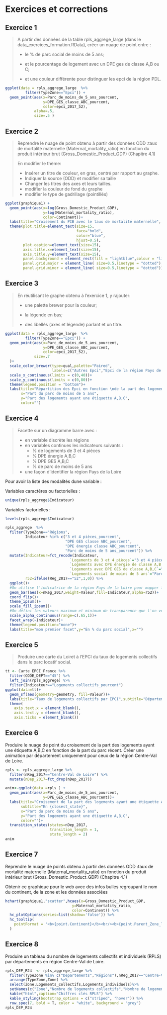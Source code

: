 # Exercices et corrections

## Exercice 1  

> A partir des données de la table rpls_aggrege_large (dans le data_exercices_formation.RData), créer un nuage de point entre :
>
> - le % de parc social de moins de 5 ans; 
> 
> - et le pourcentage de logement avec un DPE ges de classe A,B ou C; 
> 
> - et une couleur différente pour distinguer les epci de la région PDL.

```r
ggplot(data = rpls_aggrege_large  %>% 
         filter(TypeZone=="Epci")) + 
  geom_point(aes(x=Parc_de_moins_de_5_ans_pourcent,
                 y=DPE_GES_classe_ABC_pourcent,
                 color=epci_2017_52),
             alpha=.5,
             size=.5 )
```

## Exercice 2 

> Reprendre le nuage de point obtenu à partir des données ODD :taux de mortalité maternelle (Maternal_mortality_ratio) en fonction du produit intérieur brut (Gross_Domestic_Product_GDP) (Chapitre 4.1)
> 
> En modifier le thème:
> 
> - Insérer un titre de couleur, en gras, centré par rapport au graphe.
> - Indiquer la source (ODD) et modifier sa taille
> - Changer les titres des axes et leurs tailles.
> - modifier la couleur de fond du graphe
> - modifier le type de gadrillage (pointillés)

```r
ggplot(graphique1) +
  geom_point(aes(x=log(Gross_Domestic_Product_GDP),
                 y=log(Maternal_mortality_ratio),
                 color=Continent))+ 
  labs(title="Croisement du PIB avec le taux de mortalité maternelle", y="Taux de mortalité maternelle", x="Produit Intérieur Brut", caption="Source: ODD")+
  theme(plot.title=element_text(size=15, 
                                face="bold", 
                                color="blue",
                                hjust=0.5), 
        plot.caption=element_text(size=15),
        axis.title.x=element_text(size=15),  
        axis.title.y=element_text(size=15),
        panel.background = element_rect(fill = "lightblue",colour = "lightblue",size = 0.5),
        panel.grid.major = element_line( size=0.5,linetype = "dotted"),
        panel.grid.minor = element_line( size=0.5,linetype = "dotted"))
```


## Exercice 3

> En réutilisant le graphe obtenu à l'exercice 1, y rajouter:
> 
> - une palette brewer pour la couleur;
> 
> - la légende en bas;
> 
> - des libellés (axes et légende) parlant et un titre.

```r
ggplot(data = rpls_aggrege_large  %>% 
         filter(TypeZone=="Epci")) + 
  geom_point(aes(x=Parc_de_moins_de_5_ans_pourcent,
                 y=DPE_GES_classe_ABC_pourcent,
                 color=epci_2017_52),
             size=.7
  )+
  scale_color_brewer(type=qual,palette="Paired",
                     labels=c("Autres Epci","Epci de la région Pays de la Loire"))+
  scale_x_continuous(limits = c(0,40))+
  scale_y_continuous(limits = c(0,80))+
  theme(legend.position = "bottom")+
  labs(title="Répartition des Epci en fonction \nde la part des logements ayant une étiquette A,B,C et de la part du parc récent",
       x="Part du parc de moins de 5 ans",
       y="Part des logements ayant une étiquette A,B,C",
       color="")
```

## Exercice 4

> Facette sur un diagramme barre avec :
> 
> * en variable discrète les régions
> * en variables continues les indicateurs suivants :
>     - % de logements de 3 et 4 pièces
>     - % DPE énergie A,B,C 
>     - % DPE GES A,B,C
>     - % de parc de moins de 5 ans
> * une façon d'identifier la région Pays de la Loire

Pour avoir la liste des modalités dune variable : 

Variables caractères ou factorielles :

```r
unique(rpls_aggrege$Indicateur)
```

Variables factorielles :

```r
levels(rpls_aggrege$Indicateur)
```

```r
rpls_aggrege  %>% 
  filter(TypeZone=="Régions",
         Indicateur %in% c("3 et 4 pièces_pourcent",
                           "DPE GES classe ABC_pourcent",
                           "DPE énergie classe ABC_pourcent",
                           "Parc de moins de 5 ans_pourcent")) %>% 
  mutate(Indicateur=fct_recode(Indicateur,
                             `Logements de 3 et 4 pièces`="3 et 4 pièces_pourcent",
                             `Logements avec DPE énergie de classe A,B,C`="DPE énergie classe ABC_pourcent",
                             `Logements avec DPE GES de classe A,B,C`="DPE GES classe ABC_pourcent",
                             `Logements social de moins de 5 ans`="Parc de moins de 5 ans_pourcent"),
         r52=ifelse(Reg_2017=="52",1,0)) %>% 
  ggplot()+
  #On utilise l'indicatrice de la région Pays de la Loire pour mapper la transparence
  geom_bar(aes(x=nReg_2017,weight=Valeur,fill=Indicateur,alpha=r52))+
  coord_flip()+
  theme_ipsum()+
  scale_fill_ipsum()+
  #On défini les valeurs maximum et minimum de transparence que l'on veut voir
  scale_alpha_continuous(range=c(.65,1))+
  facet_wrap(~Indicateur)+
  theme(legend.position="none")+
  labs(title="mon premier facet",y="En % du parc social",x="")
```

## Exercice 5

> Produire une carte du Loiret à l'EPCI du taux de logements collectifs dans le parc locatif social.

```r
tt <- Carte_EPCI_France %>% 
  filter(CODE_DEPT=="45") %>% 
  left_join(rpls_aggrege) %>% 
  filter(Indicateur=="Logements collectifs_pourcent")
ggplot(data=tt)+
  geom_sf(aes(geometry=geometry, fill=Valeur))+
  labs(title="Taux de logements collectifs par EPCI",subtitle="Département du Loiret")+
  theme(
    axis.text.x = element_blank(),
    axis.text.y = element_blank(),
    axis.ticks = element_blank())
```


## Exercice 6


Produire le nuage de point du croisement de la part des logements ayant une étiquette A,B,C en fonction de la part du parc récent.
Créer une animation par département uniquement pour ceux de la région Centre-Val de Loire.


```r
rpls <- rpls_aggrege_large %>% 
  filter(nReg_2017=="Centre-Val de Loire") %>% 
  mutate(nDep_2017=fct_drop(nDep_2017))

anim<-ggplot(data =rpls ) + 
  geom_point(aes(x=Parc_de_moins_de_5_ans_pourcent,
                 y=DPE_GES_classe_ABC_pourcent))+
  labs(title="Croisement de la part des logements ayant une étiquette A,B,C \n en fonction de la part du parc récent",
       subtitle="En {closest_state}",
       x="Part du parc de moins de 5 ans",
       y="Part des logements ayant une étiquette A,B,C",
       color="")+
  transition_states(states=nDep_2017,
                    transition_length = 1,
                    state_length = 2)
anim
```



## Exercice 7

Reprendre le nuage de points obtenu à partir des données ODD :taux de mortalité maternelle (Maternal_mortality_ratio) en 
fonction du produit intérieur brut (Gross_Domestic_Product_GDP) (Chapitre 4.1)

Obtenir ce graphique pour le web avec des infos bulles regroupant le nom du continent, de la zone et les données associées

```r
hchart(graphique1,"scatter",hcaes(x=Gross_Domestic_Product_GDP,
                              y=Maternal_mortality_ratio,
                              color=Continent)) %>%
  hc_plotOptions(series=list(shadow='false')) %>% 
  hc_tooltip(
    pointFormat = '<b>{point.Continent}</b><br/><b>{point.Parent_Zone_libelle}</b><br/>PIB de {point.x} un taux de mortalié maternelle de {point.y} (pour 100 000 naissances)'
  )
```



## Exercice 8

Produire un tableau du nombre de logements collectifs et individuels (RPLS) par départements en région Centre-Val de Loire.

```r
rpls_DEP_R24  <- rpls_aggrege_large %>% 
  filter(TypeZone %in% c("Départements","Régions"),nReg_2017=="Centre-Val de Loire") %>% 
  arrange(TypeZone,Zone) %>%
  select(Zone,Logements_collectifs,Logements_individuels)%>% 
  setNames(c("Zone","Nombre de logements collectifs","Nombre de logements individuels")) %>% 
  kable("html",caption="Chiffres clés RPLS") %>%
  kable_styling(bootstrap_options = c("striped", "hover")) %>% 
  row_spec(7, bold = T, color = "white", background = "grey")
rpls_DEP_R24
```
